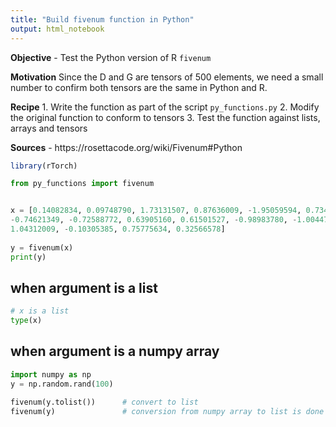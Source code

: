 ```yaml
---
title: "Build fivenum function in Python"
output: html_notebook
---
```


**Objective**
- Test the Python version of R `fivenum`

**Motivation**
Since the D and G are tensors of 500 elements, we need a small number to confirm both tensors are the same in Python and R.

**Recipe**
1. Write the function as part of the script `py_functions.py`
2. Modify the original function to conform to tensors
3. Test the function against lists, arrays and tensors

**Sources**
- https://rosettacode.org/wiki/Fivenum#Python 


```r
library(rTorch)
```



```python
from py_functions import fivenum


x = [0.14082834, 0.09748790, 1.73131507, 0.87636009, -1.95059594, 0.73438555, -0.03035726, 1.46675970,
-0.74621349, -0.72588772, 0.63905160, 0.61501527, -0.98983780, -1.00447874, -0.62759469, 0.66206163,
1.04312009, -0.10305385, 0.75775634, 0.32566578]
 
y = fivenum(x)
print(y)    
```

## when argument is a list

```python
# x is a list
type(x)
```

## when argument is a numpy array

```python
import numpy as np
y = np.random.rand(100)

fivenum(y.tolist())      # convert to list
fivenum(y)               # conversion from numpy array to list is done in the function
```
